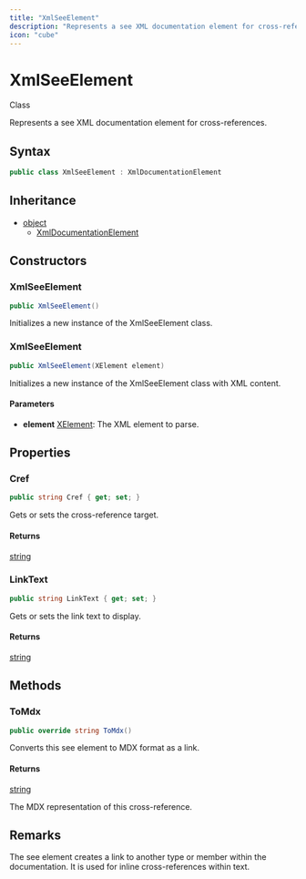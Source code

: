 ```yaml
---
title: "XmlSeeElement"
description: "Represents a see XML documentation element for cross-references."
icon: "cube"
---
```


# XmlSeeElement

<Badge variant="outline">Class</Badge>

Represents a see XML documentation element for cross-references.

## Syntax

```csharp
public class XmlSeeElement : XmlDocumentationElement
```

## Inheritance

- [object](https://learn.microsoft.com/dotnet/api/system.object)
  - [XmlDocumentationElement](/api-reference/cloudnimble/easyaf/xmldocumentation/xmldocumentationelement)

## Constructors

### XmlSeeElement

```csharp
public XmlSeeElement()
```

Initializes a new instance of the XmlSeeElement class.

### XmlSeeElement

```csharp
public XmlSeeElement(XElement element)
```

Initializes a new instance of the XmlSeeElement class with XML content.

#### Parameters

- **element** [XElement](https://learn.microsoft.com/dotnet/api/system.xml.linq.xelement): The XML element to parse.


## Properties

### Cref

```csharp
public string Cref { get; set; }
```

Gets or sets the cross-reference target.

#### Returns

[string](https://learn.microsoft.com/dotnet/api/system.string)

### LinkText

```csharp
public string LinkText { get; set; }
```

Gets or sets the link text to display.

#### Returns

[string](https://learn.microsoft.com/dotnet/api/system.string)


## Methods

### ToMdx

```csharp
public override string ToMdx()
```

Converts this see element to MDX format as a link.

#### Returns

[string](https://learn.microsoft.com/dotnet/api/system.string)

The MDX representation of this cross-reference.


## Remarks

The see element creates a link to another type or member within the documentation.
It is used for inline cross-references within text.

